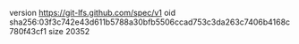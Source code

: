 version https://git-lfs.github.com/spec/v1
oid sha256:03f3c742e43d611b5788a30bfb5506ccad753c3da263c7406b4168c780f43cf1
size 20352
